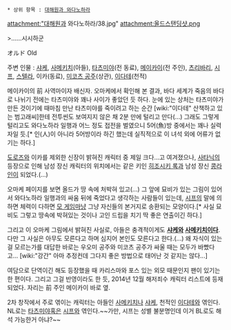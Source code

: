  * 상위 항목 : [[대해원과 와다노하라]]

attachment:"대해원과 와다노하라/38.jpg"
attachment:올드스탠딩샷.png

>......시시하군

オルド
Old

주변 인물 : [[샤케]], [[사메키치]](아들), [[타츠미야]](전 동료), [[메이카이]](전 주인), [[츠리바리]], [[시프]], [[스텔라]], 이카(동료), [[미코츠 공주]](상관), [[이다테]](천적)

메이카이의 前 사역마이자 배신자. 오마케에서 확인해 본 결과, 바다 세계가 죽음의 바다로 나뉘기 전에는 타츠미야와 꽤나 사이가 좋았던 듯 하다. 눈에 있는 상처는 타츠미야가 만든 것이기에 때마침 만난 타츠미야를 죽이려고 하는 순간 [wiki:"이다테" 산책하고 있는 범고래씨]한테 전투씬도 보여지지 않은 채 2분 만에 털리고 만다(...) 그래도 그렇게 털리고도 와다노하라 일행과 어느 정도 접전을 벌였으니 5어(魚)방 중에서는 꽤나 실력자일 듯.[* 인(人)이 아니라 5어방이라 하긴 했는데 실직적으로 이 녀석 외에 어류가 없기는 하다.]

[[도로즈]]와 이카를 제외한 신장이 밝혀진 캐릭터 중 제일 크다...고 여겨졌으나, [[사타닉]]의 등장으로 인해 남성 장신 캐릭터의 위치에서는 같은 키인 [[히조시키 록]]과 남성 장신 [[콩라인]]이 되었다.(...)

오마케 페이지를 보면 올드가 땅 속에 처박혀 있고(...) 그 앞에 묘비가 있는 그림이 있어서 와다노하라 일행과의 싸움 뒤에 죽었다고 생각하는 사람들이 있는데, [[시프]]의 말에 의하면 체력이 다하면 [[프로토스|모 게임]]마냥 그냥 자신들의 본거지로 송환되는 모양이다.[* 사실 묘비도 그렇고 땅속에 박혀있는 것이나 고인 드립을 치기 딱 좋은 연출이긴 하다.]

그리고 이 오마케 그림에서 밝혀진 사실로, 아들은 충격적이게도 '''[[샤케]]와 [[사메키치]]이다'''. 다만 그 사실은 아무도 모른다고 하며 심지어 본인도 모른다고 한다.(...) 왜 자식이 있는 걸 모르는가를 대답한 바로는 우오미 공주와 미코츠 공주가 싸울 때는 모두가 바빴다고... [wiki:"강간" 아마 추정컨데 그다지 좋은 방법으로 태어난 것 같지는 않다...]

여담으로 단역이긴 해도 등장했을 때 카리스마와 포스 있는 외모 때문인지 팬이 있기는 한 편이다. 그리고 그걸 반영이라도 한 듯, 2014년 12월 해저죄수 캐릭터 리스트에 등재되었다. 자리는 前 주인 메이카이 바로 옆.

2차 창작에서 주로 엮이는 캐릭터는 아들인 [[사메키치]]나 [[샤케]], 천적인 [[이다테]]와 엮인다. NL로는 [[타츠미야]]혹은 [[시프]]와 엮인다.~~가만, 시프는 성별 불분명인데 이거 BL로도 해석 가능한거 아냐?~~
